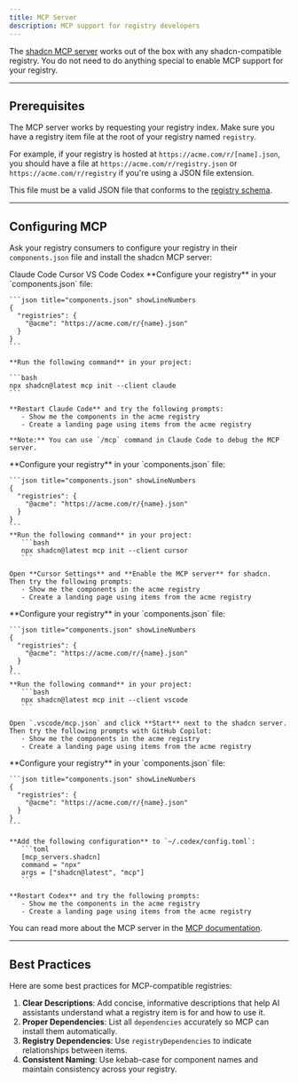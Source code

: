 ```yaml
---
title: MCP Server
description: MCP support for registry developers
---
```


The [shadcn MCP server](/docs/mcp) works out of the box with any shadcn-compatible registry. You do not need to do anything special to enable MCP support for your registry.

---

## Prerequisites

The MCP server works by requesting your registry index. Make sure you have a registry item file at the root of your registry named `registry`.

For example, if your registry is hosted at `https://acme.com/r/[name].json`, you should have a file at `https://acme.com/r/registry.json` or `https://acme.com/r/registry` if you're using a JSON file extension.

This file must be a valid JSON file that conforms to the [registry schema](/docs/registry/registry-json).

---

## Configuring MCP

Ask your registry consumers to configure your registry in their `components.json` file and install the shadcn MCP server:

<Tabs defaultValue="claude">
  <TabsList>
    <TabsTrigger value="claude">Claude Code</TabsTrigger>
    <TabsTrigger value="cursor">Cursor</TabsTrigger>
    <TabsTrigger value="vscode">VS Code</TabsTrigger>
    <TabsTrigger value="codex">Codex</TabsTrigger>
  </TabsList>
  <TabsContent value="claude" className="mt-4">
    **Configure your registry** in your `components.json` file:

    ```json title="components.json" showLineNumbers
    {
      "registries": {
        "@acme": "https://acme.com/r/{name}.json"
      }
    }
    ```

    **Run the following command** in your project:

    ```bash
    npx shadcn@latest mcp init --client claude
    ```

    **Restart Claude Code** and try the following prompts:
       - Show me the components in the acme registry
       - Create a landing page using items from the acme registry

    **Note:** You can use `/mcp` command in Claude Code to debug the MCP server.

  </TabsContent>

  <TabsContent value="cursor" className="mt-4">
    **Configure your registry** in your `components.json` file:

    ```json title="components.json" showLineNumbers
    {
      "registries": {
        "@acme": "https://acme.com/r/{name}.json"
      }
    }
    ```
    **Run the following command** in your project:
       ```bash
       npx shadcn@latest mcp init --client cursor
       ```

    Open **Cursor Settings** and **Enable the MCP server** for shadcn. Then try the following prompts:
       - Show me the components in the acme registry
       - Create a landing page using items from the acme registry

  </TabsContent>

  <TabsContent value="vscode" className="mt-4">
    **Configure your registry** in your `components.json` file:

    ```json title="components.json" showLineNumbers
    {
      "registries": {
        "@acme": "https://acme.com/r/{name}.json"
      }
    }
    ```
    **Run the following command** in your project:
       ```bash
       npx shadcn@latest mcp init --client vscode
       ```

    Open `.vscode/mcp.json` and click **Start** next to the shadcn server. Then try the following prompts with GitHub Copilot:
       - Show me the components in the acme registry
       - Create a landing page using items from the acme registry

  </TabsContent>

  <TabsContent value="codex" className="mt-4">
    **Configure your registry** in your `components.json` file:

    ```json title="components.json" showLineNumbers
    {
      "registries": {
        "@acme": "https://acme.com/r/{name}.json"
      }
    }
    ```

    **Add the following configuration** to `~/.codex/config.toml`:
       ```toml
       [mcp_servers.shadcn]
       command = "npx"
       args = ["shadcn@latest", "mcp"]
       ```

    **Restart Codex** and try the following prompts:
       - Show me the components in the acme registry
       - Create a landing page using items from the acme registry

  </TabsContent>
</Tabs>

You can read more about the MCP server in the [MCP documentation](/docs/mcp).

---

## Best Practices

Here are some best practices for MCP-compatible registries:

1. **Clear Descriptions**: Add concise, informative descriptions that help AI assistants understand what a registry item is for and how to use it.
2. **Proper Dependencies**: List all `dependencies` accurately so MCP can install them automatically.
3. **Registry Dependencies**: Use `registryDependencies` to indicate relationships between items.
4. **Consistent Naming**: Use kebab-case for component names and maintain consistency across your registry.
